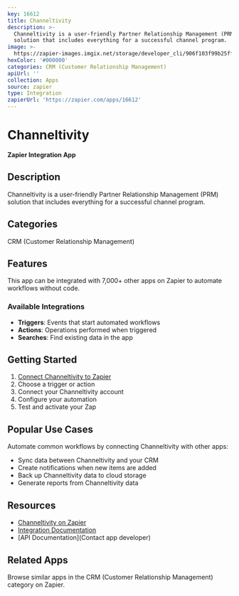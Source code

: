 ```yaml
---
key: 16612
title: Channeltivity
description: >-
  Channeltivity is a user-friendly Partner Relationship Management (PRM)
  solution that includes everything for a successful channel program.
image: >-
  https://zapier-images.imgix.net/storage/developer_cli/906f103f99b25ffd44d941e35b2e864e.png?auto=format%2Ccompress&ixlib=python-3.0.0&q=50
hexColor: '#000000'
categories: CRM (Customer Relationship Management)
apiUrl: ''
collection: Apps
source: zapier
type: Integration
zapierUrl: 'https://zapier.com/apps/16612'
---
```

# Channeltivity

**Zapier Integration App**

## Description

Channeltivity is a user-friendly Partner Relationship Management (PRM) solution that includes everything for a successful channel program.

## Categories

CRM (Customer Relationship Management)

## Features

This app can be integrated with 7,000+ other apps on Zapier to automate workflows without code.

### Available Integrations

- **Triggers**: Events that start automated workflows
- **Actions**: Operations performed when triggered
- **Searches**: Find existing data in the app

## Getting Started

1. [Connect Channeltivity to Zapier](https://zapier.com/apps/16612)
2. Choose a trigger or action
3. Connect your Channeltivity account
4. Configure your automation
5. Test and activate your Zap

## Popular Use Cases

Automate common workflows by connecting Channeltivity with other apps:

- Sync data between Channeltivity and your CRM
- Create notifications when new items are added
- Back up Channeltivity data to cloud storage
- Generate reports from Channeltivity data

## Resources

- [Channeltivity on Zapier](https://zapier.com/apps/16612)
- [Integration Documentation](https://zapier.com/apps/16612/integrations)
- [API Documentation](Contact app developer)

## Related Apps

Browse similar apps in the CRM (Customer Relationship Management) category on Zapier.
